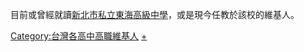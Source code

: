 目前或曾經就讀[[新北市私立東海高級中學|新北市私立東海高級中學]]，或是現今任教於該校的維基人。

[[Category:台灣各高中高職維基人|Category:台灣各高中高職維基人]]
[[Category:新北市私立東海高級中學校友|+]]